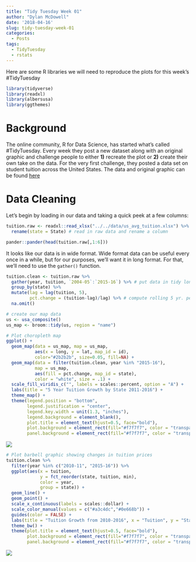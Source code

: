 ```yaml
---
title: "Tidy Tuesday Week 01"
author: "Dylan McDowell"
date: '2018-04-16'
slug: tidy-tuesday-week-01
categories:
  - Posts
tags:
  - TidyTuesday
  - rstats
---
```

Here are some R libraries we will need to reproduce the plots for this week's #TidyTuesday
```r
library(tidyverse)
library(readxl)
library(albersusa)
library(ggthemes) 
```

# Background

The online community, R for Data Science, has started what's called #TidyTuesday. Every week they post a new dataset along with an original graphic and challenge people to either __1)__ recreate the plot or __2)__ create their own take on the data. For the very first challenge, they posted a data set on student tuition across the United States. The data and original graphic can be found [here](https://onlinembapage.com/average-tuition-and-educational-attainment-in-the-united-states/)

# Data Cleaning
Let's begin by loading in our data and taking a quick peek at a few columns:
```r
tuition.raw <- readxl::read_xlsx("../../data/us_avg_tuition.xlsx") %>% 
  rename(state = State) # read in raw data and rename a column

pander::pander(head(tuition.raw[,1:6]))
```

It looks like our data is in wide format. Wide format data can be useful every once in a while, but for our purposes, we'll want it in long format. For that, we'll need to use the `gather()` function. 

```r
tuition.clean <- tuition.raw %>% 
  gather(year, tuition, `2004-05`:`2015-16`) %>% # put data in tidy long format
  group_by(state) %>% 
  mutate(lag = lag(tuition, 5),
         pct.change = (tuition-lag)/lag) %>% # compute rolling 5 yr. percent change
  na.omit()

# create our map data
us <- usa_composite()
us_map <- broom::tidy(us, region = "name")
```

```r
# Plot choropleth map
ggplot() +
  geom_map(data = us_map, map = us_map,
           aes(x = long, y = lat, map_id = id),
           color="#2b2b2b", size=0.05, fill=NA) +
  geom_map(data = filter(tuition.clean, year %in% "2015-16"), 
           map = us_map,
           aes(fill = pct.change, map_id = state),
           color = "white", size = .1) + 
  scale_fill_viridis_c("", labels = scales::percent, option = "A") +
  labs(title = "5 Year Tuition Growth by State 2011-2016") +
  theme_map() + 
  theme(legend.position = "bottom", 
        legend.justification = "center",
        legend.key.width = unit(1.3, "inches"),
        legend.background = element_blank(),
        plot.title = element_text(hjust=0.5, face="bold"),
        plot.background = element_rect(fill="#f7f7f7", color = "transparent"),
        panel.background = element_rect(fill="#f7f7f7", color = "transparent"))
```

![](../../img/tidy_01.png)

```r
# Plot barbell graphic showing changes in tuition prices
tuition.clean %>% 
  filter(year %in% c("2010-11", "2015-16")) %>% 
  ggplot(aes(x = tuition, 
             y = fct_reorder(state, tuition, min), 
             color = year, 
             group = state)) + 
  geom_line() +
  geom_point() + 
  scale_x_continuous(labels = scales::dollar) +
  scale_color_manual(values = c("#a3c4dc","#0e668b")) + 
  guides(color = FALSE) +
  labs(title = "Tuition Growth from 2010-2016", x = "Tuition", y = "State") + 
  theme_bw() +
  theme(plot.title = element_text(hjust=0.5, face="bold"),
        plot.background = element_rect(fill="#f7f7f7", color = "transparent"),
        panel.background = element_rect(fill="#f7f7f7", color = "transparent"))
```

![](../../img/tidy_02.png)